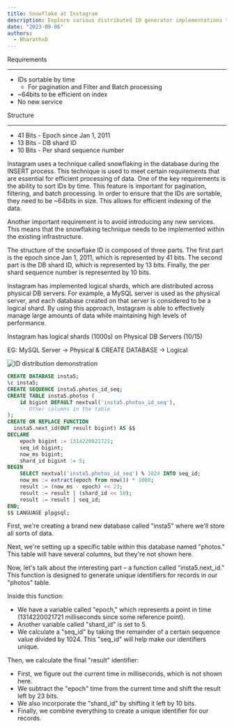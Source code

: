 ```yaml
---
title: Snowflake at Instagram
description: Explore various distributed ID generator implementations to understand their unique approaches.
date: "2023-09-06"
authors:
  - BharathxD
---
```


Requirements

---

- IDs sortable by time
  - For pagination and Filter and Batch processing
- ~64bits to be efficient on index
- No new service

Structure

---

- 41 Bits - Epoch since Jan 1, 2011
- 13 Bits - DB shard ID
- 10 Bits - Per shard sequence number

Instagram uses a technique called snowflaking in the database during the INSERT process. This technique is used to meet certain requirements that are essential for efficient processing of data. One of the key requirements is the ability to sort IDs by time. This feature is important for pagination, filtering, and batch processing. In order to ensure that the IDs are sortable, they need to be ~64bits in size. This allows for efficient indexing of the data.

Another important requirement is to avoid introducing any new services. This means that the snowflaking technique needs to be implemented within the existing infrastructure.

The structure of the snowflake ID is composed of three parts. The first part is the epoch since Jan 1, 2011, which is represented by 41 bits. The second part is the DB shard ID, which is represented by 13 bits. Finally, the per shard sequence number is represented by 10 bits.

Instagram has implemented logical shards, which are distributed across physical DB servers. For example, a MySQL server is used as the physical server, and each database created on that server is considered to be a logical shard. By using this approach, Instagram is able to effectively manage large amounts of data while maintaining high levels of performance.

Instagram has logical shards (1000s) on Physical DB Servers (10/15)

EG: MySQL Server → Physical & CREATE DATABASE → Logical

![ID distribution demonstration](https://bharath-lakshman-kumar.s3.ap-south-1.amazonaws.com/Design%20a%20Distributed%20ID%20Generators/didg-6.png)

```sql
CREATE DATABASE insta5;
\c insta5;
CREATE SEQUENCE insta5.photos_id_seq;
CREATE TABLE insta5.photos (
    id bigint DEFAULT nextval('insta5.photos_id_seq'),
    -- Other columns in the table
);
CREATE OR REPLACE FUNCTION
  insta5.next_id(OUT result bigint) AS $$
DECLARE
    epoch bigint := 1314220021721;
    seq_id bigint;
    now_ms bigint;
    shard_id bigint := 5;
BEGIN
    SELECT nextval('insta5.photos_id_seq') % 1024 INTO seq_id;
    now_ms := extract(epoch from now()) * 1000;
    result := (now_ms - epoch) << 23;
    result := result | (shard_id << 10);
    result := result | seq_id;
END;
$$ LANGUAGE plpgsql;
```

First, we're creating a brand new database called "insta5" where we'll store all sorts of data.

Next, we're setting up a specific table within this database named "photos." This table will have several columns, but they're not shown here.

Now, let's talk about the interesting part – a function called "insta5.next_id." This function is designed to generate unique identifiers for records in our "photos" table.

Inside this function:

- We have a variable called "epoch," which represents a point in time (1314220021721 milliseconds since some reference point).
- Another variable called "shard_id" is set to 5.
- We calculate a "seq_id" by taking the remainder of a certain sequence value divided by 1024. This "seq_id" will help make our identifiers unique.

Then, we calculate the final "result" identifier:

- First, we figure out the current time in milliseconds, which is not shown here.
- We subtract the "epoch" time from the current time and shift the result left by 23 bits.
- We also incorporate the "shard_id" by shifting it left by 10 bits.
- Finally, we combine everything to create a unique identifier for our records.
